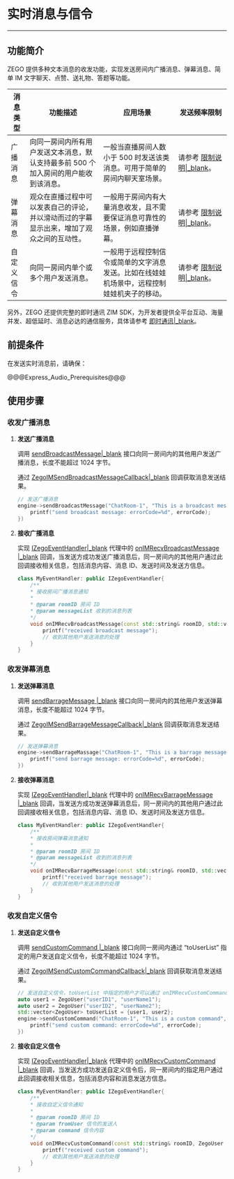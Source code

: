 # 实时消息与信令


- - -

## 功能简介

ZEGO 提供多种文本消息的收发功能，实现发送房间内广播消息、弹幕消息、简单 IM 文字聊天、点赞、送礼物、答题等功能。


| 消息类型 | 功能描述 | 应用场景 | 发送频率限制 |
|-------|--------|--------|--------|
| 广播消息 | 向同一房间内所有用户发送文本消息，默认支持最多前 500 个加入房间的用户能收到该消息。 | 一般当直播房间人数小于 500 时发送该类消息。可用于简单的房间内聊天室场景。 | 请参考 [限制说明\|_blank](/article/7586)。 |
| 弹幕消息 | 观众在直播过程中可以发表自己的评论，并以滑动而过的字幕显示出来，增加了观众之间的互动性。 | 一般用于房间内有大量消息收发，且不需要保证消息可靠性的场景，例如直播弹幕。 | 请参考 [限制说明\|_blank](/article/7586)。|
| 自定义信令 | 向同一房间内单个或多个用户发送消息。 | 一般用于远程控制信令或简单的文字消息发送。比如在线娃娃机场景中，远程控制娃娃机夹子的移动。 | 请参考 [限制说明\|_blank](/article/7586)。 

另外，ZEGO 还提供完整的即时通讯 ZIM SDK，为开发者提供全平台互动、海量并发、超低延时、消息必达的通信服务，具体请参考 [即时通讯\|_blank](/article/11631)。



## 前提条件

在发送实时消息前，请确保：

@@@Express_Audio_Prerequisites@@@


## 使用步骤

### 收发广播消息

1. **发送广播消息**

    调用 [sendBroadcastMessage\|_blank](@sendBroadcastMessage) 接口向同一房间内的其他用户发送广播消息，长度不能超过 1024 字节。

    通过 [ZegoIMSendBroadcastMessageCallback\|_blank](@ZegoIMSendBroadcastMessageCallback) 回调获取消息发送结果。

    ```C++
    // 发送广播消息
    engine->sendBroadcastMessage("ChatRoom-1", "This is a broadcast message", [=](int errorCode, unsigned long long messageID){
        printf("send broadcast message: errorCode=%d", errorCode);
    })
    ```
2. **接收广播消息**

    实现 [IZegoEventHandler\|_blank](@-IZegoEventHandler) 代理中的 [onIMRecvBroadcastMessage \|_blank](@onIMRecvBroadcastMessage) 回调，当发送方成功发送广播消息后，同一房间内的其他用户通过此回调接收相关信息，包括消息内容、消息 ID、发送时间及发送方信息。

    ```C++
    class MyEventHandler: public IZegoEventHandler{
        /**
        * 接收房间广播消息通知
        *
        * @param roomID 房间 ID
        * @param messageList 收到的消息列表
        */
        void onIMRecvBroadcastMessage(const std::string& roomID, std::vector<ZegoBroadcastMessageInfo> messageList) override {
            printf("received broadcast message");
            // 收到其他用户发送消息的处理
        }
    }    
    ```

### 收发弹幕消息

1. **发送弹幕消息**

    调用 [sendBarrageMessage \|_blank](@sendBarrageMessage) 接口向同一房间内的其他用户发送弹幕消息，长度不能超过 1024 字节。

    通过 [ZegoIMSendBarrageMessageCallback\|_blank](@ZegoIMSendBroadcastMessageCallback) 回调获取消息发送结果。

    ```C++
    // 发送弹幕消息
    engine->sendBarrageMassage("ChatRoom-1", "This is a barrage message", [=](int errorCode, std::string messageID){
        printf("send barrage message: errorCode=%d", errorCode);
    })
    ```
2. **接收弹幕消息**

    实现 [IZegoEventHandler\|_blank](@-IZegoEventHandler) 代理中的 [onIMRecvBarrageMessage \|_blank](/zh/api?doc=Express_Video_SDK_API~CPP_windows~class~zego-express-i-zego-event-handler#on-im-recv-barrage-message) 回调，当发送方成功发送弹幕消息后，同一房间内的其他用户通过此回调接收相关信息，包括消息内容、消息 ID、发送时间及发送方信息。

    ```C++
    class MyEventHandler: public IZegoEventHandler{
        /**
        * 接收房间弹幕消息通知
        *
        * @param roomID 房间 ID
        * @param messageList 收到的消息列表
        */
        void onIMRecvBarrageMessage(const std::string& roomID, std::vector<ZegoBarrageMessageInfo> messageList) override {
            printf("received barrage message");
            // 收到其他用户发送消息的处理
        }
    }    
    ```   

### 收发自定义信令

1. **发送自定义信令**

    调用 [sendCustomCommand \|_blank](@sendCustomCommand) 接口向同一房间内通过 “toUserList” 指定的用户发送自定义信令，长度不能超过 1024 字节。

    通过 [ZegoIMSendCustomCommandCallback\|_blank](@ZegoIMSendCustomCommandCallback) 回调获取消息发送结果。

    ```C++
    // 发送自定义信令，toUserList 中指定的用户才可以通过 onIMRecvCustomCommand 收到此信令
    auto user1 = ZegoUser("userID1", "userName1");
    auto user2 = ZegoUser("userID2", "userName2");
    std::vector<ZegoUser> toUserList = {user1, user2};
    engine->sendCustomCommand("ChatRoom-1", "This is a custom command", toUserList, [=](int errorCode){
        printf("send custom command: errorCode=%d", errorCode);
    })
    ```

2. **接收自定义信令**

    实现 [IZegoEventHandler\|_blank](@-IZegoEventHandler) 代理中的 [onIMRecvCustomCommand \|_blank](@onIMRecvCustomCommand) 回调，当发送方成功发送自定义信令后，同一房间内的指定用户通过此回调接收相关信息，包括消息内容和消息发送方信息。

    ```C++
    class MyEventHandler: public IZegoEventHandler{
        /**
        * 接收自定义信令通知
        *
        * @param roomID 房间 ID
        * @param fromUser 信令的发送人
        * @param command 信令内容
        */
        void onIMRecvCustomCommand(const std::string& roomID, ZegoUser fromUser, const std::string& command) override {
            printf("received custom command");
            // 收到其他用户发送消息的处理
        }
    }
    ```
